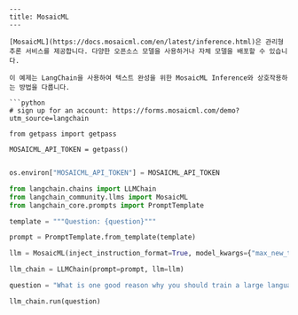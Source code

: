 ```mdx
---
title: MosaicML
---

[MosaicML](https://docs.mosaicml.com/en/latest/inference.html)은 관리형 추론 서비스를 제공합니다. 다양한 오픈소스 모델을 사용하거나 자체 모델을 배포할 수 있습니다.

이 예제는 LangChain을 사용하여 텍스트 완성을 위한 MosaicML Inference와 상호작용하는 방법을 다룹니다.

```python
# sign up for an account: https://forms.mosaicml.com/demo?utm_source=langchain

from getpass import getpass

MOSAICML_API_TOKEN = getpass()
```

```python

os.environ["MOSAICML_API_TOKEN"] = MOSAICML_API_TOKEN
```

```python
from langchain.chains import LLMChain
from langchain_community.llms import MosaicML
from langchain_core.prompts import PromptTemplate
```

```python
template = """Question: {question}"""

prompt = PromptTemplate.from_template(template)
```

```python
llm = MosaicML(inject_instruction_format=True, model_kwargs={"max_new_tokens": 128})
```

```python
llm_chain = LLMChain(prompt=prompt, llm=llm)
```

```python
question = "What is one good reason why you should train a large language model on domain specific data?"

llm_chain.run(question)
```
```
